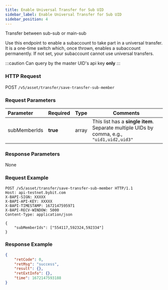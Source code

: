```yaml
---
title: Enable Universal Transfer for Sub UID
sidebar_label: Enable Universal Transfer for Sub UID
sidebar_position: 4
---
```


Transfer between sub-sub or main-sub

Use this endpoint to enable a subaccount to take part in a universal transfer. It is a one-time switch which, once thrown, enables a subaccount permanently. If not set, your subaccount cannot use universal transfers.

:::caution
Can query by the master UID's api key **only**
:::

### HTTP Request
POST `/v5/asset/transfer/save-transfer-sub-member`

### Request Parameters
| Parameter | Required | Type | Comments|
|:----- |:-------|:-----|------ |
|subMemberIds |**true** |array | This list has a <b>single item</b>. Separate multiple UIDs by comma, e.g., ``"uid1,uid2,uid3"``|

### Response Parameters
None

### Request Example

```http
POST /v5/asset/transfer/save-transfer-sub-member HTTP/1.1
Host: api-testnet.bybit.com
X-BAPI-SIGN: XXXXX
X-BAPI-API-KEY: XXXXX
X-BAPI-TIMESTAMP: 1672147595971
X-BAPI-RECV-WINDOW: 5000
Content-Type: application/json

{
    "subMemberIds": ["554117,592324,592334"]
}
```

### Response Example

```json
{
    "retCode": 0,
    "retMsg": "success",
    "result": {},
    "retExtInfo": {},
    "time": 1672147593188
}
```